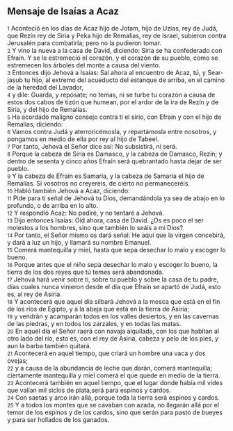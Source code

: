== Mensaje de Isaías a Acaz ==

{{anchor|1}} <small>1</small> Aconteció en los días de Acaz hijo de Jotam, hijo de Uzías, rey de Judá, que Rezín rey de Siria y Peka hijo de Remalías, rey de Israel, subieron contra Jerusalén para combatirla; pero no la pudieron tomar.<br>
{{anchor|2}} <small>2</small> Y vino la nueva a la casa de David, diciendo: Siria se ha confederado con Efraín. Y se le estremeció el corazón, y el corazón de su pueblo, como se estremecen los árboles del monte a causa del viento.<br>
{{anchor|3}} <small>3</small> Entonces dijo Jehová a Isaías: Sal ahora al encuentro de Acaz, tú, y Sear-jasub tu hijo, al extremo del acueducto del estanque de arriba, en el camino de la heredad del Lavador,<br>
{{anchor|4}} <small>4</small> y dile: Guarda, y repósate; no temas, ni se turbe tu corazón a causa de estos dos cabos de tizón que humean, por el ardor de la ira de Rezín y de Siria, y del hijo de Remalías.<br>
{{anchor|5}} <small>5</small> Ha acordado maligno consejo contra ti el sirio, con Efraín y con el hijo de Remalías, diciendo:<br>
{{anchor|6}} <small>6</small> Vamos contra Judá y aterroricémosla, y repartámosla entre nosotros, y pongamos en medio de ella por rey al hijo de Tabeel.<br>
{{anchor|7}} <small>7</small> Por tanto, Jehová el Señor dice así: No subsistirá, ni será.<br>
{{anchor|8}} <small>8</small> Porque la cabeza de Siria es Damasco, y la cabeza de Damasco, Rezín; y dentro de sesenta y cinco años Efraín será quebrantado hasta dejar de ser pueblo.<br>
{{anchor|9}} <small>9</small> Y la cabeza de Efraín es Samaria, y la cabeza de Samaria el hijo de Remalías. Si vosotros no creyereis, de cierto no permaneceréis.<br>
{{anchor|10}} <small>10</small> Habló también Jehová a Acaz, diciendo:<br>
{{anchor|11}} <small>11</small> Pide para ti señal de Jehová tu Dios, demandándola ya sea de abajo en lo profundo, o de arriba en lo alto.<br>
{{anchor|12}} <small>12</small> Y respondió Acaz: No pediré, y no tentaré a Jehová.<br>
{{anchor|13}} <small>13</small> Dijo entonces Isaías: Oíd ahora, casa de David. ¿Os es poco el ser molestos a los hombres, sino que también lo seáis a mi Dios?<br>
{{anchor|14}} <small>14</small> Por tanto, el Señor mismo os dará señal: He aquí que la virgen concebirá, y dará a luz un hijo, y llamará su nombre Emanuel.<br>
{{anchor|15}} <small>15</small> Comerá mantequilla y miel, hasta que sepa desechar lo malo y escoger lo bueno.<br>
{{anchor|16}} <small>16</small> Porque antes que el niño sepa desechar lo malo y escoger lo bueno, la tierra de los dos reyes que tú temes será abandonada.<br>
{{anchor|17}} <small>17</small> Jehová hará venir sobre ti, sobre tu pueblo y sobre la casa de tu padre, días cuales nunca vinieron desde el día que Efraín se apartó de Judá, esto es, al rey de Asiria.<br>
{{anchor|18}} <small>18</small> Y acontecerá que aquel día silbará Jehová a la mosca que está en el fin de los ríos de Egipto, y a la abeja que está en la tierra de Asiria;<br>
{{anchor|19}} <small>19</small> y vendrán y acamparán todos en los valles desiertos, y en las cavernas de las piedras, y en todos los zarzales, y en todas las matas.<br>
{{anchor|20}} <small>20</small> En aquel día el Señor raerá con navaja alquilada, con los que habitan al otro lado del río, esto es, con el rey de Asiria, cabeza y pelo de los pies, y aun la barba también quitará.<br>
{{anchor|21}} <small>21</small> Acontecerá en aquel tiempo, que criará un hombre una vaca y dos ovejas;<br>
{{anchor|22}} <small>22</small> y a causa de la abundancia de leche que darán, comerá mantequilla; ciertamente mantequilla y miel comerá el que quede en medio de la tierra.<br>
{{anchor|23}} <small>23</small> Acontecerá también en aquel tiempo, que el lugar donde había mil vides que valían mil siclos de plata,será para espinos y cardos.<br>
{{anchor|24}} <small>24</small> Con saetas y arco irán allá, porque toda la tierra será espinos y cardos.<br>
{{anchor|25}} <small>25</small> Y a todos los montes que se cavaban con azada, no llegarán allá por el temor de los espinos y de los cardos, sino que serán para pasto de bueyes y para ser hollados de los ganados.<br>
